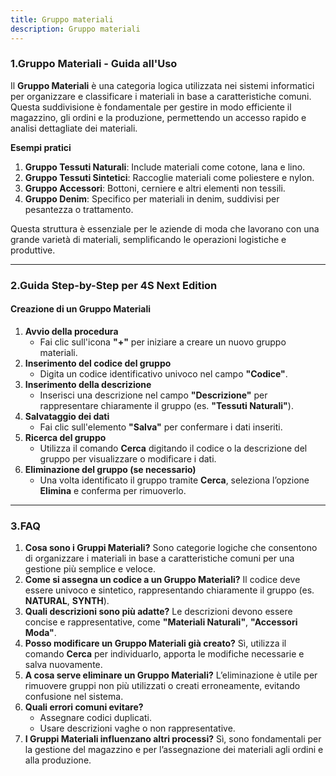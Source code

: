 ```yaml
---
title: Gruppo materiali
description: Gruppo materiali
---
```


### 1.**Gruppo Materiali - Guida all'Uso**

Il **Gruppo Materiali** è una categoria logica utilizzata nei sistemi informatici per organizzare e classificare i materiali in base a caratteristiche comuni. Questa suddivisione è fondamentale per gestire in modo efficiente il magazzino, gli ordini e la produzione, permettendo un accesso rapido e analisi dettagliate dei materiali.

**Esempi pratici**

1. **Gruppo Tessuti Naturali**: Include materiali come cotone, lana e lino.
2. **Gruppo Tessuti Sintetici**: Raccoglie materiali come poliestere e nylon.
3. **Gruppo Accessori**: Bottoni, cerniere e altri elementi non tessili.
4. **Gruppo Denim**: Specifico per materiali in denim, suddivisi per pesantezza o trattamento.

Questa struttura è essenziale per le aziende di moda che lavorano con una grande varietà di materiali, semplificando le operazioni logistiche e produttive.

***

### 2.**Guida Step-by-Step per 4S Next Edition**

#### Creazione di un Gruppo Materiali

1. **Avvio della procedura**
   * Fai clic sull'icona **"+"** per iniziare a creare un nuovo gruppo materiali.
2. **Inserimento del codice del gruppo**
   * Digita un codice identificativo univoco nel campo **"Codice"**.
3. **Inserimento della descrizione**
   * Inserisci una descrizione nel campo **"Descrizione"** per rappresentare chiaramente il gruppo (es. **"Tessuti Naturali"**).
4. **Salvataggio dei dati**
   * Fai clic sull'elemento **"Salva"** per confermare i dati inseriti.
5. **Ricerca del gruppo**
   * Utilizza il comando **Cerca** digitando il codice o la descrizione del gruppo per visualizzare o modificare i dati.
6. **Eliminazione del gruppo (se necessario)**
   * Una volta identificato il gruppo tramite **Cerca**, seleziona l’opzione **Elimina** e conferma per rimuoverlo.

***

### 3.**FAQ**

1. **Cosa sono i Gruppi Materiali?**
   Sono categorie logiche che consentono di organizzare i materiali in base a caratteristiche comuni per una gestione più semplice e veloce.
2. **Come si assegna un codice a un Gruppo Materiali?**
   Il codice deve essere univoco e sintetico, rappresentando chiaramente il gruppo (es. **NATURAL**, **SYNTH**).
3. **Quali descrizioni sono più adatte?**
   Le descrizioni devono essere concise e rappresentative, come **"Materiali Naturali"**, **"Accessori Moda"**.
4. **Posso modificare un Gruppo Materiali già creato?**
   Sì, utilizza il comando **Cerca** per individuarlo, apporta le modifiche necessarie e salva nuovamente.
5. **A cosa serve eliminare un Gruppo Materiali?**
   L’eliminazione è utile per rimuovere gruppi non più utilizzati o creati erroneamente, evitando confusione nel sistema.
6. **Quali errori comuni evitare?**
   * Assegnare codici duplicati.
   * Usare descrizioni vaghe o non rappresentative.
7. **I Gruppi Materiali influenzano altri processi?**
   Sì, sono fondamentali per la gestione del magazzino e per l’assegnazione dei materiali agli ordini e alla produzione.